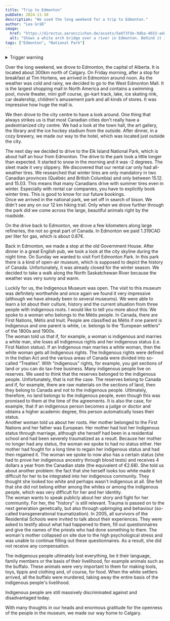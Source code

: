 ```yaml
---
title: "Trip to Edmonton"
pubDate: 2024-11-10
description: "We used the long weekend for a trip to Edmonton."
author: "Lea Gräß"
image:
  href: "https://directus.aaronczichon.de/assets/5e6f3fde-9dba-4033-adca-f0f078891dfc.JPG?quality=70&width=1600"
  alt: "Shows a white arch bridge over a river in Edmonton. Behind it is a rust-colored drawbridge. On the right bank of the river you can see parts of the Edmonton skyline."
tags: ["Edmonton", "National Park"]
---
```



<details>
  <summary>Trigger warning</summary>
  We're from Germany and we want to learn as much as we can about the history and the current situation of the indigenous people in Canada. As we're not native English speakers we may made mistakes or didn't understood everything correctly. We apologize for that.   
  If you feel offended or have any suggestions and improvements for this text, please let us know. We are happy to learn and improve.
</details>

Over the long weekend, we drove to Edmonton, the capital of Alberta. It is located about 300km north of Calgary. On Friday morning, after a stop for breakfast at Tim Hortens, we arrived in Edmonton around noon. As the weather was cold and rainy, we decided to go to the West Edmonton Mall. It is the largest shopping mall in North America and contains a swimming pool, movie theater, mini golf course, go-kart track, lake, ice skating rink, car dealership, children's amusement park and all kinds of stores. It was impressive how huge the mall is.

We then drove to the city centre to have a look around. One thing that always strikes us is that most Canadian cities don't really have a pedestrianized city centre. We had a look at the town hall, the art gallery, the library and the ice hockey stadium from the outside. After dinner, in a cozy brewery, we made our way to the hotel, which was located just outside the city. 

The next day we decided to drive to the Elk Island National Park, which is about half an hour from Edmonton. The drive to the park took a little longer than expected. It started to snow in the morning and it was -2 degrees. The sleet made it very slippery. We discovered that our rental car only had all-weather tires. We researched that winter tires are only mandatory in two Canadian provinces (Québéc and British Columbia) and only between 15.12. and 15.03. This means that many Canadians drive with summer tires even in winter. Especially with rental car companies, you have to explicitly book winter tires. This is good to know for our future bookings.    
Once we arrived in the national park, we set off in search of bison. We didn't see any on our 12 km hiking trail. Only when we drove further through the park did we come across the large, beautiful animals right by the roadside. 

<DirectusImage assetId="aa13e950-9acd-47f7-b93b-d223eec2aec1.jpg" />

On the drive back to Edmonton, we drove a few kilometers along large refineries, the not so great part of Canada. In Edmonton we paid 1.319CAD per liter for gas, which is about 0.87€.

Back in Edmonton, we made a stop at the old Government House. After dinner in a great English pub, we took a look at the city skyline during the night time. 
On Sunday we wanted to visit Fort Edmonton Park. In this park there is a kind of open-air museum, which is supposed to depict the history of Canada. Unfortunately, it was already closed for the winter season. We decided to take a walk along the North Saskatchewan River because the weather was very sunny and warm. 

Luckily for us, the Indigenous Museum was open. The visit to this museum was definitely worthwhile and once again we found it very impressive (although we have already been to several museums). We were able to learn a lot about their culture, history and the current situation from three people with indigenous roots. I would like to tell you more about this: 
We spoke to a woman who belongs to the Métis people. In Canada, there are First Nations, Métis and Inuit. People are classified as Métis if one parent is Indigenous and one parent is white, i.e. belongs to the “European settlers” of the 1800s and 1900s.     
The woman told us that if, for example, a woman is indigenous and marries a white man, she loses all indigenous rights and her indigenous status (i.e. First Nation status). If an Indigenous man marries a white woman, then the white woman gets all Indigenous rights. 
The Indigenous rights were defined in the Indian Act and the various areas of Canada were divided into so-called “Treaties”. With “indigenous” rights, for example, you get sections of land or you can do tax-free business. Many indigenous people live on reserves. We used to think that the reserves belonged to the indigenous people. Unfortunately, that is not the case. The reserves belong to Canada and if, for example, there are raw materials on the sections of land, then they belong to Canada and not to the indigenous people. Ultimately, therefore, no land belongs to the indigenous people, even though this was promised to them at the time of the agreements. It is also the case, for example, that if an indigenous person becomes a judge or doctor and obtains a higher academic degree, this person automatically loses their status.   
Another woman told us about her roots. Her mother belonged to the First Nations and her father was European. Her mother had lost her Indigenous status through marriage, although she herself had been in a residential school and had been severely traumatized as a result. Because her mother no longer had any status, the woman we spoke to had no status either. Her mother had fought for a long time to regain her indigenous status and had then regained it. The woman we spoke to now also has a certain status (she had to prove her indigenous ancestry through blood tests) and receives 4 dollars a year from the Canadian state (the equivalent of €2.68). She told us about another problem: the fact that she herself looks too white made it difficult for her to be integrated into her indigenous community. They thought she looked too white and perhaps wasn't indigenous at all. She felt that she did not belong either among the whites or among the indigenous people, which was very difficult for her and her identity.    
The woman wants to speak publicly about her story and fight for her community. For her, the "history" is still relevant. Trauma is passed on to the next generation genetically, but also through upbringing and behaviour (so-called transgenerational traumatization). In 2005, all survivors of the Residential Schools were invited to talk about their experiences. They were asked to testify about what had happened to them, fill out questionnaires and give the names of the priests who had done something to them. The woman's mother collapsed on site due to the high psychological stress and was unable to continue filling out these questionnaires. As a result, she did not receive any compensation. 

<DirectusGallery folderName="47 Edmonton" />

The indigenous people ultimately lost everything, be it their language, family members or the basis of their livelihood, for example animals such as the buffalo. These animals were very important to them for making tools, toys, tippis and clothing and, of course, for food. When the white settlers arrived, all the buffalo were murdered, taking away the entire basis of the indigenous people's livelihood.

Indigenous people are still massively discriminated against and disadvantaged today. 

With many thoughts in our heads and enormous gratitude for the openness of the people in the museum, we made our way home to Calgary. 